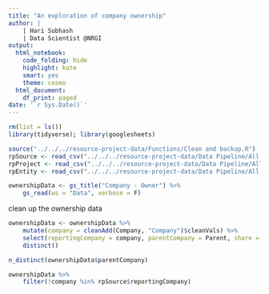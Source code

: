 ```yaml
---
title: "An exploration of company ownership"
author: |
    | Hari Subhash
    | Data Scientist @NRGI
output:
  html_notebook:
    code_folding: hide
    highlight: kate
    smart: yes
    theme: cosmo
  html_document:
    df_print: paged
date: '`r Sys.Date()`'
---
```



```r
rm(list = ls())
library(tidyverse); library(googlesheets)

source("../../../resource-project-data/Functions/Clean and backup.R")
rpSource <- read_csv("../../../resource-project-data/Data Pipeline/All Data Backups/Current website data/allSource.csv")
rpProject <- read_csv("../../../resource-project-data/Data Pipeline/All Data Backups/Current website data/allProject.csv")
rpEntity <- read_csv("../../../resource-project-data/Data Pipeline/All Data Backups/Current website data/allEntity.csv")

ownershipData <- gs_title("Company - Owner") %>% 
    gs_read(ws = "Data", verbose = F) 
```

clean up the ownership data
```r
ownershipData <- ownershipData %>% 
    mutate(company = cleanAdd(Company, "Company")$cleanVals) %>% 
    select(reportingCompany = company, parentCompany = Parent, share = Share) %>% 
    distinct()
```


```r
n_distinct(ownershipData$parentCompany)
```


```r
ownershipData %>% 
    filter(!company %in% rpSource$reportingCompany)
```

